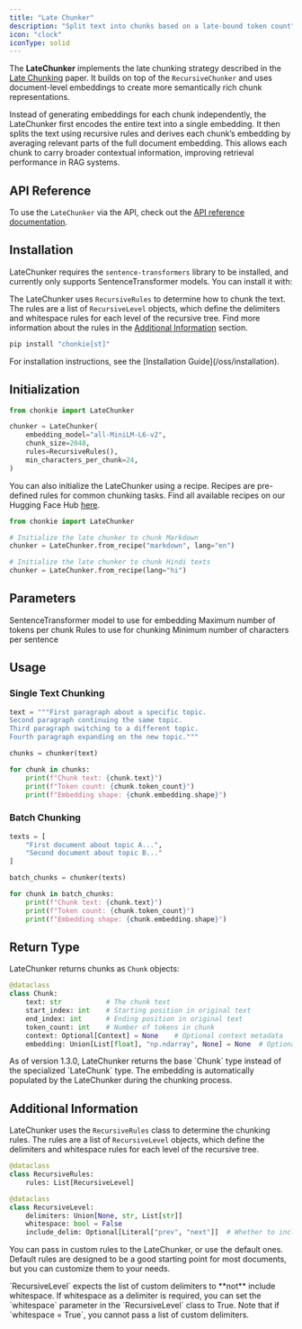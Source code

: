```yaml
---
title: "Late Chunker"
description: "Split text into chunks based on a late-bound token count"
icon: "clock"
iconType: solid
---
```


The **LateChunker** implements the late chunking strategy described in the [Late Chunking](https://arxiv.org/abs/2409.04701) paper. It builds on top of the `RecursiveChunker` and uses document-level embeddings to create more semantically rich chunk representations.

Instead of generating embeddings for each chunk independently, the LateChunker first encodes the entire text into a single embedding.
It then splits the text using recursive rules and derives each chunk’s embedding by averaging relevant parts of the
full document embedding. This allows each chunk to carry broader contextual information,
improving retrieval performance in RAG systems.

## API Reference

To use the `LateChunker` via the API, check out the [API reference documentation](../../api/chunkers/late-chunker).

## Installation

LateChunker requires the `sentence-transformers` library to be installed, and currently only supports SentenceTransformer models.
You can install it with:

The LateChunker uses `RecursiveRules` to determine how to chunk the text.
The rules are a list of `RecursiveLevel` objects, which define the delimiters and whitespace rules for each level of the recursive tree.
Find more information about the rules in the [Additional Information](#additional-information) section.

```bash
pip install "chonkie[st]"
```

<Info>
  For installation instructions, see the [Installation
  Guide](/oss/installation).
</Info>

## Initialization

```python
from chonkie import LateChunker

chunker = LateChunker(
    embedding_model="all-MiniLM-L6-v2",
    chunk_size=2048,
    rules=RecursiveRules(),
    min_characters_per_chunk=24,
)
```

You can also initialize the LateChunker using a recipe. Recipes are pre-defined rules for common chunking tasks.
Find all available recipes on our Hugging Face Hub [here](https://huggingface.co/datasets/chonkie-ai/recipes).

```python
from chonkie import LateChunker

# Initialize the late chunker to chunk Markdown
chunker = LateChunker.from_recipe("markdown", lang="en")

# Initialize the late chunker to chunk Hindi texts
chunker = LateChunker.from_recipe(lang="hi")
```

## Parameters

<ParamField path="embedding_model" type="str" default="all-MiniLM-L6-v2">
  SentenceTransformer model to use for embedding
</ParamField>

<ParamField path="chunk_size" type="int" default="2048">
  Maximum number of tokens per chunk
</ParamField>

<ParamField path="rules" type="RecursiveRules" default="RecursiveRules()">
  Rules to use for chunking
</ParamField>

<ParamField path="min_characters_per_chunk" type="int" default="24">
  Minimum number of characters per sentence
</ParamField>

## Usage

### Single Text Chunking

```python
text = """First paragraph about a specific topic.
Second paragraph continuing the same topic.
Third paragraph switching to a different topic.
Fourth paragraph expanding on the new topic."""

chunks = chunker(text)

for chunk in chunks:
    print(f"Chunk text: {chunk.text}")
    print(f"Token count: {chunk.token_count}")
    print(f"Embedding shape: {chunk.embedding.shape}")
```

### Batch Chunking

```python
texts = [
    "First document about topic A...",
    "Second document about topic B..."
]

batch_chunks = chunker(texts)

for chunk in batch_chunks:
    print(f"Chunk text: {chunk.text}")
    print(f"Token count: {chunk.token_count}")
    print(f"Embedding shape: {chunk.embedding.shape}")
```

## Return Type

LateChunker returns chunks as `Chunk` objects:

```python
@dataclass
class Chunk:
    text: str           # The chunk text
    start_index: int    # Starting position in original text
    end_index: int      # Ending position in original text
    token_count: int    # Number of tokens in chunk
    context: Optional[Context] = None    # Optional context metadata
    embedding: Union[List[float], "np.ndarray", None] = None  # Optional embedding vector
```

<Note>
  As of version 1.3.0, LateChunker returns the base `Chunk` type instead of the
  specialized `LateChunk` type. The embedding is automatically populated by the
  LateChunker during the chunking process.
</Note>

## Additional Information

LateChunker uses the `RecursiveRules` class to determine the chunking rules.
The rules are a list of `RecursiveLevel` objects, which define the delimiters and whitespace rules for each level of the recursive tree.

```python
@dataclass
class RecursiveRules:
    rules: List[RecursiveLevel]

@dataclass
class RecursiveLevel:
    delimiters: Union[None, str, List[str]]
    whitespace: bool = False
    include_delim: Optional[Literal["prev", "next"]]  # Whether to include the delimiter at all, or in the previous chunk, or the next chunk.
```

You can pass in custom rules to the LateChunker, or use the default ones.
Default rules are designed to be a good starting point for most documents, but you can customize them to your needs.

<Info>
  `RecursiveLevel` expects the list of custom delimiters to **not** include
  whitespace. If whitespace as a delimiter is required, you can set the
  `whitespace` parameter in the `RecursiveLevel` class to True. Note that if
  `whitespace = True`, you cannot pass a list of custom delimiters.
</Info>
